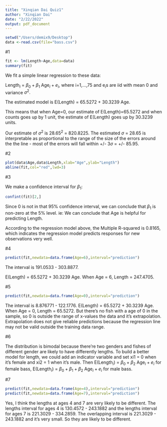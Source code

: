 ```yaml
---
title: "Xinqian Dai Quiz1"
author: "Xinqian Dai"
date: "2/22/2022"
output: pdf_document
---
```



```r
setwd("/Users/demix9/Desktop")
data <-read.csv(file="bass.csv")
```



#1

```r
fit <- lm(Length~Age,data=data)
summary(fit)
```

We fit a simple linear regression to these data:

Length$_i$ = $\beta_0 + \beta_1$ Age$_i + e_i$, where i=1,$\ldots$,75 and e$_i$s are iid with mean 0 and variance $\sigma^2.$

The estimated model is E(Length) = 65.5272 + 30.3239 Age.

This means that when Age=0, our estimate of E(Length)=65.5272 and when counts goes up by 1 unit, the estimate of E(Length) goes up by 30.3239 units.

Our estimate of $\sigma^2$ is 28.65$^2$ = 820.8225.
The estimated $\sigma$ = 28.65 is interpretable as proportional to the range of the size of the errors around the the line - most of the errors will fall within +/- 3$\sigma$ = +/- 85.95.


#2

```r
plot(data$Age,data$Length,xlab="Age",ylab="Length")
abline(fit,col="red",lwd=3)
```


#3

We make a confidence interval for $\beta_1$:
```r
confint(fit)[2,]
```
Since 0 is not in that 95% confidence interval, we can conclude that $\beta_1$ is non-zero at the 5% level. ie: We can conclude that Age is helpful for predicting Length.

According to the regression model above, the Multiple R-squared is 0.8165, which indicates the regression model predicts responses for new observations very well.

#4

```r
predict(fit,newdata=data.frame(Age=6),interval="prediction")
```
The interval is 191.0533 - 303.8877.

E(Length) = 65.5272 + 30.3239 Age. When Age = 6, Length = 247.4705.

#5

```r
predict(fit,newdata=data.frame(Age=0),interval="prediction")
```
The interval is 8.876771 - 122.1776.
E(Length) = 65.5272 + 30.3239 Age. When Age = 0, Length = 65.5272.
But there's no fish with a age of 0 in the sample, so 0 is outside the range of x-values the data and it's extrapolation. Extrapolation does not give reliable predictions because the regression line may not be valid outside the training data range.


#6

The distribution is bimodal because there're two genders and fishes of different gender are likely to have differently lengths. 
To build a better model for length, we could add an indicator variable and set xi1 = 0 when it's female and xi2 = 1 when it's male.
Then E(Length$_i$) = $\beta_0 + \beta_2$ Age$_i + e_i$ for female bass, E(Length$_i$) = $\beta_0 + \beta_1 + \beta_2$ Age$_i + e_i$ for male bass.


#7
```r
predict(fit,newdata=data.frame(Age=4),interval="prediction")
predict(fit,newdata=data.frame(Age=7),interval="prediction")
```
Yes, I think the lengths at ages 4 and 7 are very likely to be different.
The lengths interval for ages 4 is 130.4572 - 243.1882 and the lengths interval for ages 7 is 221.3029 - 334.2859.
The overlapping interval is 221.3029 - 243.1882 and it's very small. So they are likely to be different.
